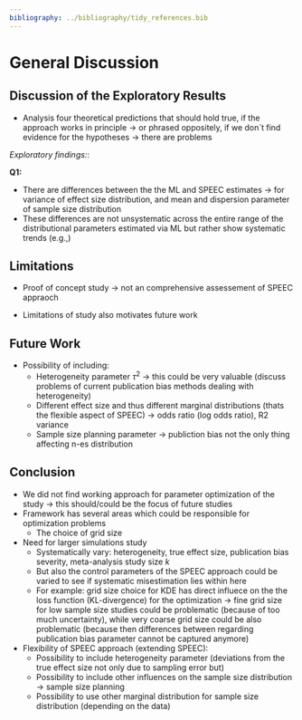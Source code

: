 ```yaml
---
bibliography: ../bibliography/tidy_references.bib
---
```


\newpage

# General Discussion

<!-- Summary pf Objective of study -->


## Discussion of the Exploratory Results

<!-- Short reiteration of confirmatory results -->

<!-- Summary and Discussion of exploratory diagnostics analyses -->



- Analysis four theoretical predictions that should hold true, if the approach works in principle -> or phrased oppositely, if we don´t find evidence for the hypotheses -> there are problems


*Exploratory findings:*:

**Q1:** 

- There are differences between the the ML and SPEEC estimates -> for variance of effect size distribution, and mean and dispersion parameter of sample size distribution
- These differences are not unsystematic across the entire range of the distributional parameters estimated via ML but rather show systematic trends (e.g.,)


<!-- Interpretation of results and implications of study -->

<!-- Limitations of study -->

## Limitations

- Proof of concept study -> not an comprehensive assessement of SPEEC appraoch


- Limitations of study also motivates future work

<!-- Future work -->

## Future Work

- Possibility of including:
  - Heterogeneity parameter $\tau^2$ -> this could be very valuable (discuss problems of current publication bias methods dealing with heterogeneity)
  - Different effect size and thus different marginal distributions (thats the flexible aspect of SPEEC) -> odds ratio (log odds ratio), R2 variance
  - Sample size planning parameter -> publiction bias not the only thing affecting n-es distribution
  

<!-- Conclusion -->

## Conclusion

- We did not find working approach for parameter optimization of the study -> this should/could be the focus of future studies
- Framework has several areas which could be responsible for optimization problems
  - The choice of grid size
- Need for larger simulations study
  - Systematically vary: heterogeneity, true effect size, publication bias severity, meta-analysis study size $k$
  - But also the control parameters of the SPEEC approach could be varied to see if systematic misestimation lies within here
  - For example: grid size choice for KDE has direct influece on the the loss function (KL-divergence) for the optimization -> fine grid size for low sample size studies could be problematic (because of too much uncertainty), while very coarse grid size could be also problematic (because then differences between regarding publication bias parameter cannot be captured anymore)

- Flexibility of SPEEC approach (extending SPEEC):
  - Possibility to include heterogeneity parameter (deviations from the true effect size not only due to sampling error but)
  - Possibility to include other influences on the sample size distribution -> sample size planning
  - Possibility to use other marginal distribution for sample size distribution (depending on the data)